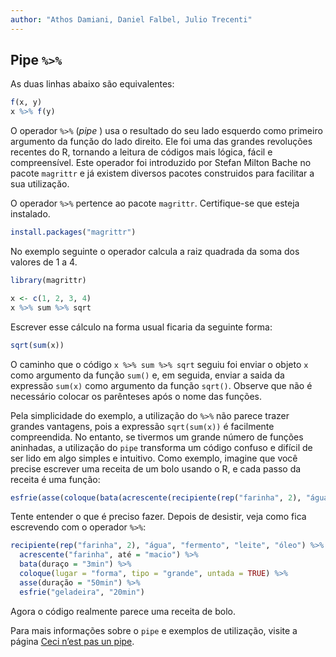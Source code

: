 ```yaml
---
author: "Athos Damiani, Daniel Falbel, Julio Trecenti"
---
```


## Pipe `%>%`

As duas linhas abaixo são equivalentes:

```r
f(x, y)
x %>% f(y)
```

O operador `%>%` (*pipe* ) usa o resultado do seu lado esquerdo como primeiro argumento da funçăo do lado direito. Ele foi uma das grandes revoluções recentes do R, tornando a leitura de códigos mais lógica, fácil e compreensível. Este operador foi introduzido por Stefan Milton Bache no pacote `magrittr` e já existem diversos pacotes construidos para facilitar a sua utilizaçăo.

O operador `%>%` pertence ao pacote `magrittr`. Certifique-se que esteja instalado.

```r
install.packages("magrittr")
```

No exemplo seguinte o operador calcula a raiz quadrada da soma dos valores de 1 a 4.

```r
library(magrittr)

x <- c(1, 2, 3, 4)
x %>% sum %>% sqrt
```

Escrever esse cálculo na forma usual ficaria da seguinte forma:

```r
sqrt(sum(x))
```

O caminho que o código `x %>% sum %>% sqrt` seguiu foi enviar o objeto `x` como argumento da função `sum()` e, em seguida, enviar a saida da expressão `sum(x)` como argumento da função `sqrt()`. Observe que não é necessário colocar os parênteses após o nome das funções.

Pela simplicidade do exemplo, a utilização do `%>%` não parece trazer grandes vantagens, pois a expressão `sqrt(sum(x))` é facilmente compreendida. No entanto, se tivermos um grande número de funções aninhadas, a utilizaçăo do `pipe` transforma um código confuso e difícil de ser lido em algo simples e intuitivo. Como exemplo, imagine que você precise escrever uma receita de um bolo usando o R, e cada passo da receita é uma função:

```r
esfrie(asse(coloque(bata(acrescente(recipiente(rep("farinha", 2), "água", "fermento", "leite", "óleo"), "farinha", até = "macio"), duração = "3min"), lugar = "forma", tipo = "grande", untada = TRUE), duração = "50min"), "geladeira", "20min")
```

Tente entender o que é preciso fazer. Depois de desistir, veja como fica escrevendo com o operador `%>%`:

```r
recipiente(rep("farinha", 2), "água", "fermento", "leite", "óleo") %>%
  acrescente("farinha", até = "macio") %>%
  bata(duraço = "3min") %>%
  coloque(lugar = "forma", tipo = "grande", untada = TRUE) %>%
  asse(duração = "50min") %>%
  esfrie("geladeira", "20min")
```

Agora o código realmente parece uma receita de bolo.

Para mais informações sobre o `pipe` e exemplos de utilização, visite a página [Ceci n'est pas un pipe](http://cran.r-project.org/web/packages/magrittr/vignettes/magrittr.html).

